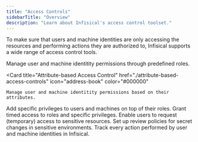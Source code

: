 ```yaml
---
title: "Access Controls"
sidebarTitle: "Overview"
description: "Learn about Infisical's access control toolset."
---
```


To make sure that users and machine identities are only accessing the resources and performing actions they are authorized to, Infisical supports a wide range of access control tools. 

<CardGroup cols={2}>
  <Card 
    title="Role-based Access Controls" 
    href="./role-based-access-controls" 
    icon="address-book" 
    color="#000000"
  >
    Manage user and machine identitity permissions through predefined roles. 
  </Card>

  <Card 
    title="Attribute-based Access Control" 
    href="./attribute-based-access-controls" 
    icon="address-book" 
    color="#000000"
  >
    Manage user and machine identitity permissions based on their attributes.
  </Card>
  <Card
    title="Additional Privileges"
    href="./additional-privileges"
    icon="ballot-check"
    color="#000000"
  >
    Add specific privileges to users and machines on top of their roles. 
  </Card>
  <Card 
    title="Temporary Access" 
    href="./temporary-access" 
    icon="clock" 
    color="#000000"
  >
    Grant timed access to roles and specific privileges. 
  </Card>
  <Card
    title="Access Requests"
    href="./access-requests"
    icon="check"
    color="#000000"
  >
    Enable users to request (temporary) access to sensitive resources. 
  </Card>
  <Card 
    title="Approval Workflows" 
    href="/documentation/platform/pr-workflows" 
    icon="thumbs-up" 
    color="#000000"
  >
    Set up review policies for secret changes in sensitive environments. 
  </Card>
  <Card
    title="Audit Logs"
    href="/documentation/platform/audit-logs"
    icon="list"
    color="#000000"
  >
    Track every action performed by user and machine identities in Infisical. 
  </Card>
</CardGroup>
